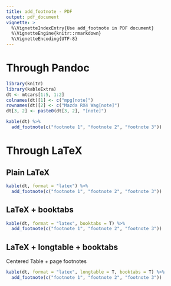 ```yaml
---
title: add_footnote - PDF
output: pdf_document
vignette: >
  %\VignetteIndexEntry{Use add_footnote in PDF document}
  %\VignetteEngine{knitr::rmarkdown} 
  %\VignetteEncoding{UTF-8}
---
```


# Through Pandoc
```r
library(knitr)
library(kableExtra)
dt <- mtcars[1:5, 1:2]
colnames(dt)[1] <- c("mpg[note]")
rownames(dt)[2] <- c("Mazda RX4 Wag[note]")
dt[3, 2] <- paste0(dt[3, 2], "[note]")

kable(dt) %>%
  add_footnote(c("footnote 1", "footnote 2", "footnote 3"))
```

# Through LaTeX
## Plain LaTeX
```r
kable(dt, format = "latex") %>%
  add_footnote(c("footnote 1", "footnote 2", "footnote 3"))
```

## LaTeX + booktabs
```r
kable(dt, format = "latex", booktabs = T) %>%
  add_footnote(c("footnote 1", "footnote 2", "footnote 3"))
```

## LaTeX + longtable + booktabs
Centered Table + page footnotes
```r
kable(dt, format = "latex", longtable = T, booktabs = T) %>%
  add_footnote(c("footnote 1", "footnote 2", "footnote 3"))
```
